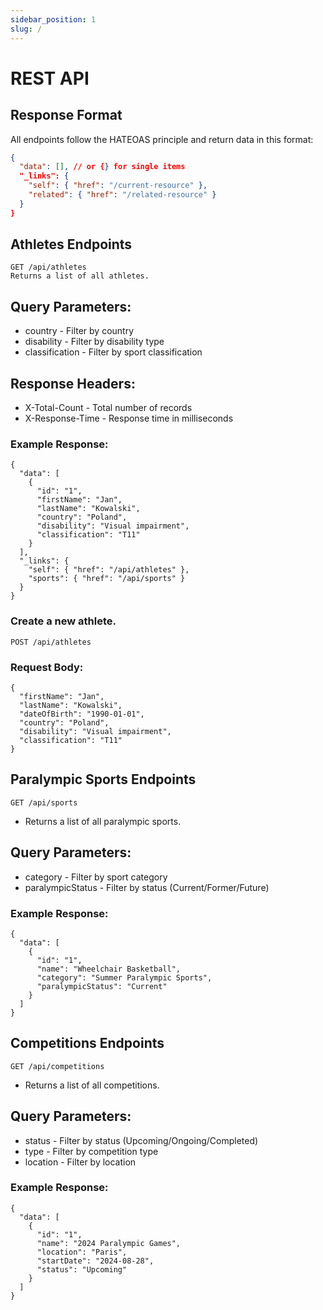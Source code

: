 ```yaml
---
sidebar_position: 1
slug: /
---
```


# REST API

## Response Format
All endpoints follow the HATEOAS principle and return data in this format:
```json
{
  "data": [], // or {} for single items
  "_links": {
    "self": { "href": "/current-resource" },
    "related": { "href": "/related-resource" }
  }
}
```
## Athletes Endpoints
```
GET /api/athletes
Returns a list of all athletes.
```
## Query Parameters:
- country - Filter by country
- disability - Filter by disability type
- classification - Filter by sport classification
## Response Headers:
- X-Total-Count - Total number of records
- X-Response-Time - Response time in milliseconds
### Example Response:
```
{
  "data": [
    {
      "id": "1",
      "firstName": "Jan",
      "lastName": "Kowalski",
      "country": "Poland",
      "disability": "Visual impairment",
      "classification": "T11"
    }
  ],
  "_links": {
    "self": { "href": "/api/athletes" },
    "sports": { "href": "/api/sports" }
  }
}
```
### Create a new athlete.
```
POST /api/athletes
```
### Request Body:
```
{
  "firstName": "Jan",
  "lastName": "Kowalski",
  "dateOfBirth": "1990-01-01",
  "country": "Poland",
  "disability": "Visual impairment",
  "classification": "T11"
}
```

## Paralympic Sports Endpoints
```
GET /api/sports
```
- Returns a list of all paralympic sports.
## Query Parameters:
- category - Filter by sport category
- paralympicStatus - Filter by status (Current/Former/Future)
### Example Response:
```
{
  "data": [
    {
      "id": "1",
      "name": "Wheelchair Basketball",
      "category": "Summer Paralympic Sports",
      "paralympicStatus": "Current"
    }
  ]
}
```
## Competitions Endpoints
```
GET /api/competitions
```
- Returns a list of all competitions.

## Query Parameters:
- status - Filter by status (Upcoming/Ongoing/Completed)
- type - Filter by competition type
- location - Filter by location
### Example Response:
```
{
  "data": [
    {
      "id": "1",
      "name": "2024 Paralympic Games",
      "location": "Paris",
      "startDate": "2024-08-28",
      "status": "Upcoming"
    }
  ]
}
```
